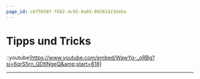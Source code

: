 ```yaml
---
page_id: c6f5938f-f682-4c92-8a03-09281423da5a
---
```

# Tipps und Tricks

::youtube[https://www.youtube.com/embed/WawYp-_oRBg?si=6qrS5rn_QDtINgeQ&amp;start=818]

---
